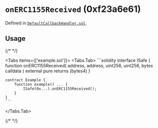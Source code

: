 


<LegacyCallout />

# `onERC1155Received` (0xf23a6e61)






Defined in [`DefaultCallbackHandler.sol`](https://github.com/safe-global/safe-smart-account/tree/v1.3.0/contracts/handler/DefaultCallbackHandler.sol#L15).


## Usage

{/* <!-- vale off --> */}

<Tabs items={['example.sol']}>
  <Tabs.Tab>
    ```solidity
    interface ISafe {
        function onERC1155Received(
            address,
            address,
            uint256,
            uint256,
            bytes calldata
        ) external pure  returns (bytes4)
    }

    contract Example {
        function example() ... {
            ISafe(0x...).onERC1155Received();
        }
    }
    ```
  </Tabs.Tab>
</Tabs>

{/* <!-- vale on --> */}






